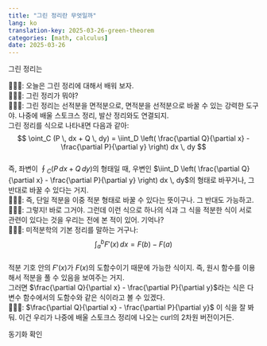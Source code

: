 ```yaml
---
title: "그린 정리란 무엇일까"
lang: ko
translation-key: 2025-03-26-green-theorem
categories: [math, calculus]
date: 2025-03-26
---
```


그린 정리는

<span class="speaker">👨🏻‍🏫</span>: 오늘은 그린 정리에 대해서 배워 보자.  
<span class="speaker">👨🏻‍🎓</span>: 그린 정리가 뭐야?  
<span class="speaker">👨🏻‍🏫</span>: 그린 정리는 선적분을 면적분으로, 면적분을 선적분으로 바꿀 수 있는 강력한 도구야. 나중에 배울 스토크스 정리, 발산 정리와도 연결되지.  
그린 정리를 식으로 나타내면 다음과 같아:  
$$
\oint_C (P \, dx + Q \, dy) = \iint_D \left( \frac{\partial Q}{\partial x} - \frac{\partial P}{\partial y} \right) dx \, dy
$$  
즉, 좌변이 <span class="boxed-math">$\oint_C (P \, dx + Q \, dy)$</span>의 형태일 때, 우변인 <span class="boxed-math">$\iint_D \left( \frac{\partial Q}{\partial x} - \frac{\partial P}{\partial y} \right) dx \, dy
$</span>의 형태로 바꾸거나, 그 반대로 바꿀 수 있다는 거지.  
<span class="speaker">👨🏻‍🎓</span>: 즉, 단일 적분을 이중 적분 형태로 바꿀 수 있다는 뜻이구나. 그 반대도 가능하고.  
<span class="speaker">👨🏻‍🏫</span>: 그렇지! 바로 그거야. 그런데 이런 식으로 하나의 식과 그 식을 적분한 식이 서로 관련이 있다는 것을 우리는 전에 본 적이 있어. 기억나?  
<span class="speaker">👨🏻‍🎓</span>: 미적분학의 기본 정리를 말하는 거구나:  
$$\int_a^b F'(x)\, dx = F(b) - F(a)$$  
적분 기호 안의 $F'(x)$가 $F(x)$의 도함수이기 때문에 가능한 식이지. 즉, 원시 함수를 이용해서 적분을 풀 수 있음을 보여주는 거지.  
그러면 <span class="boxed-math">$\frac{\partial Q}{\partial x} - \frac{\partial P}{\partial y}$</span>라는 식은 다변수 함수에서의 도함수와 같은 식이라고 볼 수 있겠다.  
<span class="speaker">👨🏻‍🏫</span>: <span class="boxed-math">$\frac{\partial Q}{\partial x} - \frac{\partial P}{\partial y}$</span> 이 식을 잘 봐 둬. 이건 우리가 나중에 배울 스토크스 정리에 나오는 curl의 2차원 버전이거든.  

동기화 확인